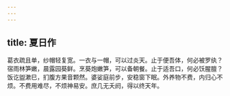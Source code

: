 ```yaml
---
---
---
```

title: 夏日作
---



葛衣疏且单，纱帽轻复宽。一衣与一帽，可以过炎天。止于便吾体，何必被罗纨？宿雨林笋嫩，晨露园葵鲜。烹葵炮嫩笋，可以备朝餐。止于适吾口，何必饫腥膻？饭讫盥漱巳，扪腹方果音颗然。婆娑庭前步，安稳窗下眠。外养物不费，内归心不烦。不费用难尽，不烦神易安。庶几无夭阏，得以终天年。